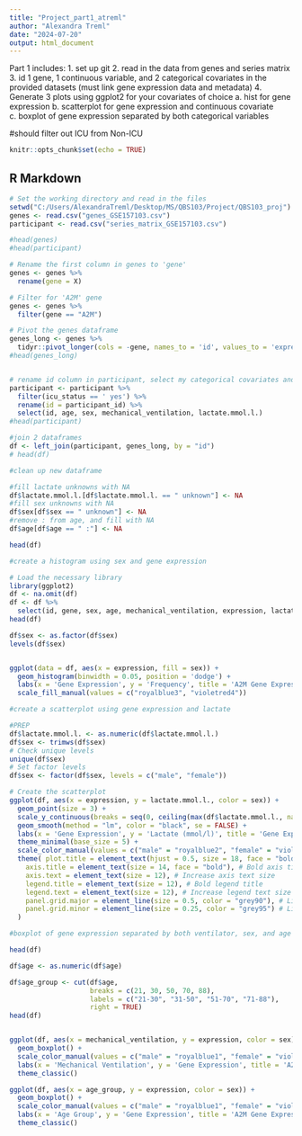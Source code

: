 ```yaml
---
title: "Project_part1_atreml"
author: "Alexandra Treml"
date: "2024-07-20"
output: html_document
---
```

Part 1 includes: 
1. set up git
2. read in the data from genes and series matrix
3. id 1 gene, 1 continuous variable, and 2 categorical covariates in the provided datasets (must link gene expression data and metadata)
4. Generate 3 plots using ggplot2 for your covariates of choice
  a. hist for gene expression
  b. scatterplot for gene expression and continuous covariate
  c. boxplot of gene expression separated by both categorical variables
  
  #should filter out ICU from Non-ICU


```r
knitr::opts_chunk$set(echo = TRUE)
```

## R Markdown

```r
# Set the working directory and read in the files
setwd("C:/Users/AlexandraTreml/Desktop/MS/QBS103/Project/QBS103_proj")
genes <- read.csv("genes_GSE157103.csv")
participant <- read.csv("series_matrix_GSE157103.csv")

#head(genes)
#head(participant)

# Rename the first column in genes to 'gene'
genes <- genes %>%
  rename(gene = X)

# Filter for 'A2M' gene
genes <- genes %>%
  filter(gene == "A2M")

# Pivot the genes dataframe
genes_long <- genes %>%
  tidyr::pivot_longer(cols = -gene, names_to = 'id', values_to = 'expression')
#head(genes_long)


# rename id column in participant, select my categorical covariates and continuous variable (+age for eda)
participant <- participant %>%
  filter(icu_status == ' yes') %>%
  rename(id = participant_id) %>%
  select(id, age, sex, mechanical_ventilation, lactate.mmol.l.)
#head(participant)

#join 2 dataframes
df <- left_join(participant, genes_long, by = "id")
# head(df)

#clean up new dataframe

#fill lactate unknowns with NA 
df$lactate.mmol.l.[df$lactate.mmol.l. == " unknown"] <- NA
#fill sex unknowns with NA 
df$sex[df$sex == " unknown"] <- NA
#remove : from age, and fill with NA
df$age[df$age == " :"] <- NA

head(df)
```
```r
#create a histogram using sex and gene expression

# Load the necessary library
library(ggplot2)
df <- na.omit(df)
df <- df %>% 
  select(id, gene, sex, age, mechanical_ventilation, expression, lactate.mmol.l.)
head(df)

df$sex <- as.factor(df$sex)
levels(df$sex)


ggplot(data = df, aes(x = expression, fill = sex)) + 
  geom_histogram(binwidth = 0.05, position = 'dodge') + 
  labs(x = 'Gene Expression', y = 'Frequency', title = 'A2M Gene Expression Among COVID ICU Patients') +  
  scale_fill_manual(values = c("royalblue3", "violetred4"))

```
```r
#create a scatterplot using gene expression and lactate 

#PREP
df$lactate.mmol.l. <- as.numeric(df$lactate.mmol.l.)
df$sex <- trimws(df$sex)
# Check unique levels
unique(df$sex)
# Set factor levels
df$sex <- factor(df$sex, levels = c("male", "female"))

# Create the scatterplot
ggplot(df, aes(x = expression, y = lactate.mmol.l., color = sex)) + 
  geom_point(size = 3) + 
  scale_y_continuous(breaks = seq(0, ceiling(max(df$lactate.mmol.l., na.rm = TRUE)), by = 0.5)) +
  geom_smooth(method = "lm", color = "black", se = FALSE) + 
  labs(x = 'Gene Expression', y = 'Lactate (mmol/l)', title = 'Gene Expression vs Lactate for COVID ICU Patients') + 
  theme_minimal(base_size = 5) +
  scale_color_manual(values = c("male" = "royalblue2", "female" = "violetred3")) + 
  theme( plot.title = element_text(hjust = 0.5, size = 18, face = "bold"), # Center and bold title
    axis.title = element_text(size = 14, face = "bold"), # Bold axis titles
    axis.text = element_text(size = 12), # Increase axis text size
    legend.title = element_text(size = 12), # Bold legend title
    legend.text = element_text(size = 12), # Increase legend text size
    panel.grid.major = element_line(size = 0.5, color = "grey90"), # Light major grid lines
    panel.grid.minor = element_line(size = 0.25, color = "grey95") # Light minor grid lines
  )
```
```r
#boxplot of gene expression separated by both ventilator, sex, and age group

head(df)

df$age <- as.numeric(df$age)

df$age_group <- cut(df$age,
                    breaks = c(21, 30, 50, 70, 88),
                    labels = c("21-30", "31-50", "51-70", "71-88"),
                    right = TRUE)
head(df)


ggplot(df, aes(x = mechanical_ventilation, y = expression, color = sex)) +
  geom_boxplot() +
  scale_color_manual(values = c("male" = "royalblue1", "female" = "violetred1")) +
  labs(x = 'Mechanical Ventilation', y = 'Gene Expression', title = 'A2M Gene Expression Among Ventilated vs Non-Ventilated COVID ICU Patients') +
  theme_classic()

ggplot(df, aes(x = age_group, y = expression, color = sex)) +
  geom_boxplot() +
  scale_color_manual(values = c("male" = "royalblue1", "female" = "violetred1")) +
  labs(x = 'Age Group', y = 'Gene Expression', title = 'A2M Gene Expression Among COVID ICU Patient Age Groups') +
  theme_classic()
```




